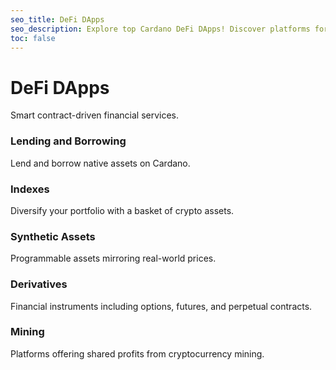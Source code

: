```yaml
---
seo_title: DeFi DApps
seo_description: Explore top Cardano DeFi DApps! Discover platforms for lending, borrowing, indexes, synthetics, and derivatives — all on the secure Cardano network.
toc: false
---
```



# DeFi DApps

Smart contract-driven financial services.

### Lending and Borrowing

Lend and borrow native assets on Cardano.

<DefaultDataTable projects={builders} filterBy="lending_dapp" />

### Indexes

Diversify your portfolio with a basket of crypto assets.

<DefaultDataTable projects={builders} filterBy="index_dapp" />

### Synthetic Assets

Programmable assets mirroring real-world prices.

<DefaultDataTable projects={builders} filterBy="synthetics_dapp" />

### Derivatives

Financial instruments including options, futures, and perpetual contracts.

<DefaultDataTable projects={builders} filterBy="derivatives_dapp" />

### Mining

Platforms offering shared profits from cryptocurrency mining.

<DefaultDataTable projects={builders} filterBy="mining_dapp" />
